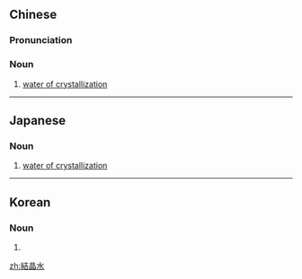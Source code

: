 {{also|结晶水}}
==Chinese==
{{zh-forms|s=结晶水|type=21}}
{{wikipedia|lang=zh}}

===Pronunciation===
{{zh-pron
|m=jiéjīngshuǐ
|cat=n
}}

===Noun===
{{zh-noun}}

# [[water of crystallization]]

----

==Japanese==
{{wikipedia|lang=ja}}
{{ja-kanjitab|けつ|k1=けっ|しょう|すい|yomi=on}}

===Noun===
{{ja-noun|けっしょうすい}}

# [[water of crystallization]]

----

==Korean==
{{ko-hanjatab|結|晶|水}}

===Noun===
{{ko-noun|rv=gyeoljeongsu|hangeul=결정수}}

# {{hanja form of|결정수|[[water of crystallization]]}}

[[zh:結晶水]]